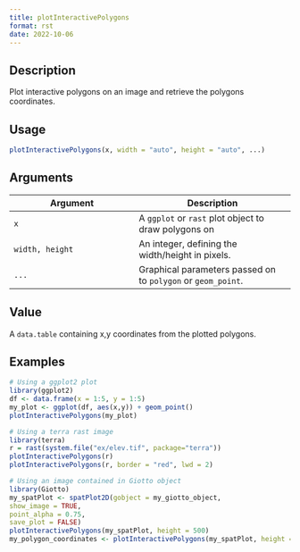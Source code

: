 ```yaml
--- 
title: plotInteractivePolygons 
format: rst 
date: 2022-10-06 
--- 
```


## Description

Plot interactive polygons on an image and retrieve the polygons coordinates.


## Usage

```r
plotInteractivePolygons(x, width = "auto", height = "auto", ...)
```


## Arguments

Argument      |Description
------------- |----------------
`x`     |     A `ggplot` or `rast` plot object to draw polygons on
`width, height`     |     An integer, defining the width/height in pixels.
`...`     |     Graphical parameters passed on to `polygon` or `geom_point`.


## Value

A `data.table` containing x,y coordinates from the plotted polygons.


## Examples

```r
# Using a ggplot2 plot
library(ggplot2)
df <- data.frame(x = 1:5, y = 1:5)
my_plot <- ggplot(df, aes(x,y)) + geom_point()
plotInteractivePolygons(my_plot)

# Using a terra rast image
library(terra)
r = rast(system.file("ex/elev.tif", package="terra"))
plotInteractivePolygons(r)
plotInteractivePolygons(r, border = "red", lwd = 2)

# Using an image contained in Giotto object
library(Giotto)
my_spatPlot <- spatPlot2D(gobject = my_giotto_object,
show_image = TRUE,
point_alpha = 0.75,
save_plot = FALSE)
plotInteractivePolygons(my_spatPlot, height = 500)
my_polygon_coordinates <- plotInteractivePolygons(my_spatPlot, height = 500)
```


